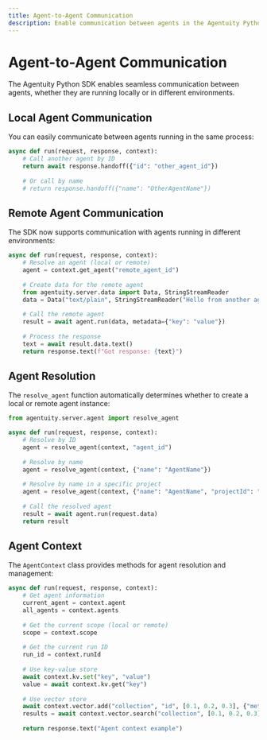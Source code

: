 ```yaml
---
title: Agent-to-Agent Communication
description: Enable communication between agents in the Agentuity Python SDK
---
```


# Agent-to-Agent Communication

The Agentuity Python SDK enables seamless communication between agents, whether they are running locally or in different environments.

## Local Agent Communication

You can easily communicate between agents running in the same process:

```python
async def run(request, response, context):
    # Call another agent by ID
    return await response.handoff({"id": "other_agent_id"})
    
    # Or call by name
    # return response.handoff({"name": "OtherAgentName"})
```

## Remote Agent Communication

The SDK now supports communication with agents running in different environments:

```python
async def run(request, response, context):
    # Resolve an agent (local or remote)
    agent = context.get_agent("remote_agent_id")
    
    # Create data for the remote agent
    from agentuity.server.data import Data, StringStreamReader
    data = Data("text/plain", StringStreamReader("Hello from another agent"))
    
    # Call the remote agent
    result = await agent.run(data, metadata={"key": "value"})
    
    # Process the response
    text = await result.data.text()
    return response.text(f"Got response: {text}")
```

## Agent Resolution

The `resolve_agent` function automatically determines whether to create a local or remote agent instance:

```python
from agentuity.server.agent import resolve_agent

async def run(request, response, context):
    # Resolve by ID
    agent = resolve_agent(context, "agent_id")
    
    # Resolve by name
    agent = resolve_agent(context, {"name": "AgentName"})
    
    # Resolve by name in a specific project
    agent = resolve_agent(context, {"name": "AgentName", "projectId": "proj_123"})
    
    # Call the resolved agent
    result = await agent.run(request.data)
    return result
```

## Agent Context

The `AgentContext` class provides methods for agent resolution and management:

```python
async def run(request, response, context):
    # Get agent information
    current_agent = context.agent
    all_agents = context.agents
    
    # Get the current scope (local or remote)
    scope = context.scope
    
    # Get the current run ID
    run_id = context.runId
    
    # Use key-value store
    await context.kv.set("key", "value")
    value = await context.kv.get("key")
    
    # Use vector store
    await context.vector.add("collection", "id", [0.1, 0.2, 0.3], {"metadata": "value"})
    results = await context.vector.search("collection", [0.1, 0.2, 0.3], 5)
    
    return response.text("Agent context example")
```
